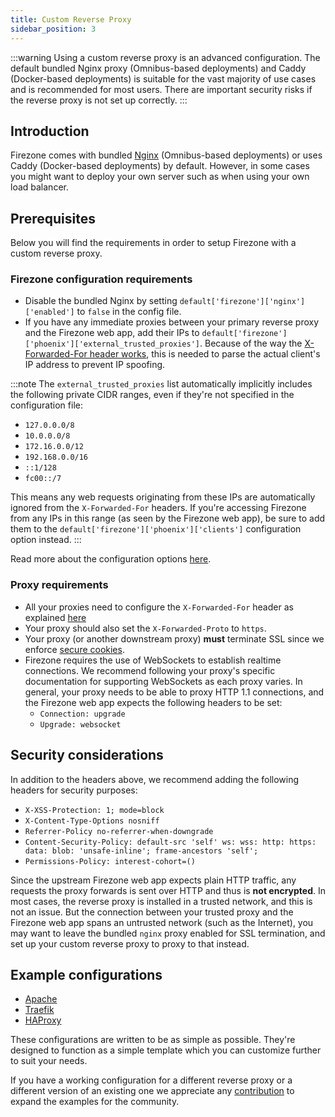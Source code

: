 ```yaml
---
title: Custom Reverse Proxy
sidebar_position: 3
---
```


:::warning
Using a custom reverse proxy is an advanced configuration. The default bundled
Nginx proxy (Omnibus-based deployments) and Caddy (Docker-based deployments) is
suitable for the vast majority of use cases and is recommended for most users.
There are important security risks if the reverse proxy is not set up correctly.
:::

## Introduction

Firezone comes with bundled [Nginx](https://www.nginx.com/) (Omnibus-based
deployments) or uses Caddy (Docker-based deployments) by default. However, in
some cases you might want to deploy your own server such as when using
your own load balancer.

## Prerequisites

Below you will find the requirements in order to setup Firezone with a custom
reverse proxy.

### Firezone configuration requirements

- Disable the bundled Nginx by setting `default['firezone']['nginx']['enabled']`
  to `false` in the config file.
- If you have any immediate proxies between your primary reverse proxy and the
  Firezone web app, add their IPs to
  `default['firezone']['phoenix']['external_trusted_proxies']`. Because of the
  way the [X-Forwarded-For header works](https://developer.mozilla.org/en-US/docs/Web/HTTP/Headers/X-Forwarded-For),
  this is needed to parse the actual client's IP address to prevent
  IP spoofing.

:::note
The `external_trusted_proxies` list automatically implicitly includes the
following private CIDR ranges, even if they're not specified in the
configuration file:

- `127.0.0.0/8`
- `10.0.0.0/8`
- `172.16.0.0/12`
- `192.168.0.0/16`
- `::1/128`
- `fc00::/7`

This means any web requests originating from these IPs are automatically ignored
from the `X-Forwarded-For` headers. If you're accessing Firezone from any IPs in
this range (as seen by the Firezone web app), be sure to add them to the
`default['firezone']['phoenix']['clients']` configuration option instead.
:::

Read more about the configuration options
[here](/docs/reference/configuration-file/).

### Proxy requirements

- All your proxies need to configure the `X-Forwarded-For` header as explained
  [here](https://developer.mozilla.org/en-US/docs/Web/HTTP/Headers/X-Forwarded-For)
- Your proxy should also set the `X-Forwarded-Proto` to `https`.
- Your proxy (or another downstream proxy) **must** terminate SSL since we
  enforce [secure cookies](https://developer.mozilla.org/en-US/docs/Web/HTTP/Cookies#restrict_access_to_cookies).
- Firezone requires the use of WebSockets to establish realtime connections. We
  recommend following your proxy's specific documentation for supporting
  WebSockets as each proxy varies. In general, your proxy needs to be able to
  proxy HTTP 1.1 connections, and the Firezone web app expects the following
  headers to be set:
  - `Connection: upgrade`
  - `Upgrade: websocket`

## Security considerations

In addition to the headers above, we recommend adding the following headers for
security purposes:

- `X-XSS-Protection: 1; mode=block`
- `X-Content-Type-Options nosniff`
- `Referrer-Policy no-referrer-when-downgrade`
- `Content-Security-Policy: default-src 'self' ws: wss: http: https: data: blob:
'unsafe-inline'; frame-ancestors 'self';`
- `Permissions-Policy: interest-cohort=()`

Since the upstream Firezone web app expects plain HTTP traffic, any requests the
proxy forwards is sent over HTTP and thus is **not encrypted**. In most cases,
the reverse proxy is installed in a trusted network, and this is not an issue.
But the connection between your trusted proxy and the Firezone web app spans
an untrusted network (such as the Internet), you may want to leave the bundled
`nginx` proxy enabled for SSL termination, and set up your custom
reverse proxy to proxy to that instead.

## Example configurations

- [Apache](/docs/reference/reverse-proxy-templates/apache/)
- [Traefik](/docs/reference/reverse-proxy-templates/traefik/)
- [HAProxy](/docs/reference/reverse-proxy-templates/haproxy/)

These configurations are written to be as simple as possible. They're designed
to function as a simple template which you can customize further to suit your
needs.

If you have a working configuration for a different reverse proxy or a different
version of an existing one we appreciate any
[contribution](https://github.com/firezone/firezone/) to expand the examples for
the community.
